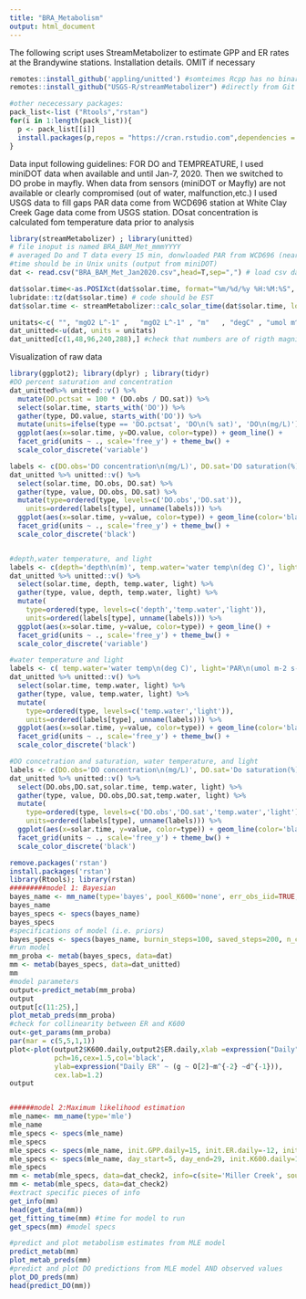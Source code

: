 ```yaml
---
title: "BRA_Metabolism"
output: html_document
---
```


The following script uses StreamMetabolizer to estimate GPP and ER rates at the Brandywine stations.
Installation details. OMIT if necessary
```r
remotes::install_github('appling/unitted') #somteimes Rcpp has no binary version yet, if so, don;t update from source versions, instead, say no to the source compilation and install the most recent binary version
remotes::install_github("USGS-R/streamMetabolizer") #directly from Git so we get the most recent version

#other nececessary packages: 
pack_list<-list ("Rtools","rstan")
for(i in 1:length(pack_list)){
  p <- pack_list[[i]]
  install.packages(p,repos = "https://cran.rstudio.com",dependencies = TRUE)
}

```

Data input following guidelines:
FOR DO and TEMPREATURE, I used miniDOT data when available and until Jan-7, 2020. Then we switched to DO probe in mayfly.
When data from sensors (miniDOT or Mayfly) are not available or clearly compromised (out of water, malfunction,etc.) I used USGS data to fill gaps
PAR data come from WCD696 station at White Clay Creek
Gage data come from USGS station. 
DOsat concentration is calculated fom temperature data prior to analysis
```r
library(streamMetabolizer) ; library(unitted)
# file inoput is named BRA_BAM_Met_mmmYYYY
# averaged Do and T data every 15 min, donwloaded PAR from WCD696 (near Stroud), and added gage from Museum USGS station
#time should be in Unix units (output from miniDOT)
dat <- read.csv("BRA_BAM_Met_Jan2020.csv",head=T,sep=",") # load csv data

dat$solar.time<-as.POSIXct(dat$solar.time, format="%m/%d/%y %H:%M:%S", tz="Etc/GMT+5")
lubridate::tz(dat$solar.time) # code should be EST
dat$solar.time <- streamMetabolizer::calc_solar_time(dat$solar.time, longitude=-75) #make it mean solar time

unitats<-c(	"", "mgO2 L^-1" ,	"mgO2 L^-1"	, "m"	, "degC" , "umol m^-2 s^-1") #attach units and form a unitted data.frame
dat_unitted<-u(dat, units = unitats)
dat_unitted[c(1,48,96,240,288),] #check that numbers are of rigth magnitude according to the suppoesed units 
```

Visualization of raw data
```r
library(ggplot2); library(dplyr) ; library(tidyr)
#DO percent saturation and concentration
dat_unitted%>% unitted::v() %>%
  mutate(DO.pctsat = 100 * (DO.obs / DO.sat)) %>%
  select(solar.time, starts_with('DO')) %>%
  gather(type, DO.value, starts_with('DO')) %>%
  mutate(units=ifelse(type == 'DO.pctsat', 'DO\n(% sat)', 'DO\n(mg/L)')) %>%
  ggplot(aes(x=solar.time, y=DO.value, color=type)) + geom_line() + 
  facet_grid(units ~ ., scale='free_y') + theme_bw() +
  scale_color_discrete('variable')

labels <- c(DO.obs='DO concentration\n(mg/L)', DO.sat='DO saturation(%)')
dat_unitted %>% unitted::v() %>%
  select(solar.time, DO.obs, DO.sat) %>%
  gather(type, value, DO.obs, DO.sat) %>%
  mutate(type=ordered(type, levels=c('DO.obs','DO.sat')),
    units=ordered(labels[type], unname(labels))) %>%
  ggplot(aes(x=solar.time, y=value, color=type)) + geom_line(color='black') + 
  facet_grid(units ~ ., scale='free_y') + theme_bw() +
  scale_color_discrete('black')


#depth,water temperature, and light
labels <- c(depth='depth\n(m)', temp.water='water temp\n(deg C)', light='PAR\n(umol m^-2 s^-1)')
dat_unitted %>% unitted::v() %>%
  select(solar.time, depth, temp.water, light) %>%
  gather(type, value, depth, temp.water, light) %>%
  mutate(
    type=ordered(type, levels=c('depth','temp.water','light')),
    units=ordered(labels[type], unname(labels))) %>%
  ggplot(aes(x=solar.time, y=value, color=type)) + geom_line() + 
  facet_grid(units ~ ., scale='free_y') + theme_bw() +
  scale_color_discrete('variable')

#water temperature and light
labels <- c( temp.water='water temp\n(deg C)', light='PAR\n(umol m-2 s-1)')
dat_unitted %>% unitted::v() %>%
  select(solar.time, temp.water, light) %>%
  gather(type, value, temp.water, light) %>%
  mutate(
    type=ordered(type, levels=c('temp.water','light')),
    units=ordered(labels[type], unname(labels))) %>%
  ggplot(aes(x=solar.time, y=value, color=type)) + geom_line(color='black') + 
  facet_grid(units ~ ., scale='free_y') + theme_bw() +
  scale_color_discrete('black')

#DO concetration and saturation, water temperature, and light
labels <- c(DO.obs='DO concentration\n(mg/L)', DO.sat='Do saturation(%)', temp.water='water temp\n(deg C)', light='PAR\n(umol m-2 s-1)')
dat_unitted %>% unitted::v() %>%
  select(DO.obs,DO.sat,solar.time, temp.water, light) %>%
  gather(type, value, DO.obs,DO.sat,temp.water, light) %>%
  mutate(
    type=ordered(type, levels=c('DO.obs','DO.sat','temp.water','light')),
    units=ordered(labels[type], unname(labels))) %>%
  ggplot(aes(x=solar.time, y=value, color=type)) + geom_line(color='black') + 
  facet_grid(units ~ ., scale='free_y') + theme_bw() +
  scale_color_discrete('black')


```


```r
remove.packages('rstan')
install.packages('rstan')
library(Rtools); library(rstan)
#########model 1: Bayesian
bayes_name <- mm_name(type='bayes', pool_K600='none', err_obs_iid=TRUE, err_proc_iid=TRUE)
bayes_name
bayes_specs <- specs(bayes_name)
bayes_specs
#specifications of model (i.e. priors)
bayes_specs <- specs(bayes_name, burnin_steps=100, saved_steps=200, n_cores=1,K600_daily_meanlog = 10)
#run model
mm_proba <- metab(bayes_specs, data=dat)
mm <- metab(bayes_specs, data=dat_unitted)
mm
#model parameters
output<-predict_metab(mm_proba)
output
output[c(11:25),]
plot_metab_preds(mm_proba)
#check for collinearity between ER and K600
out<-get_params(mm_proba)
par(mar = c(5,5,1,1))
plot<-plot(output2$K600.daily,output2$ER.daily,xlab =expression("Daily"~K[600]~(d^{-1})),
           pch=16,cex=1.5,col='black',
           ylab=expression("Daily ER" ~ (g ~ O[2]~m^{-2} ~d^{-1})),
           cex.lab=1.2)
output



```

```r
######model 2:Maximum likelihood estimation
mle_name<- mm_name(type='mle')
mle_name
mle_specs <- specs(mle_name)
mle_specs
mle_specs <- specs(mle_name, init.GPP.daily=15, init.ER.daily=-12, init.K600.daily=3)
mle_specs <- specs(mle_name, day_start=5, day_end=29, init.K600.daily=100,init.GPP.daily=15)
mle_specs
mm <- metab(mle_specs, data=dat_check2, info=c(site='Miller Creek', source='Kim Bray'))
mm <- metab(mle_specs, data=dat_check2)
#extract specific pieces of info
get_info(mm)
head(get_data(mm))
get_fitting_time(mm) #time for model to run
get_specs(mm) #model specs

#predict and plot metabolism estimates from MLE model
predict_metab(mm)
plot_metab_preds(mm)
#predict and plot DO predictions from MLE model AND observed values
plot_DO_preds(mm)
head(predict_DO(mm))

```

